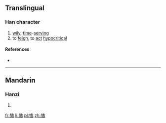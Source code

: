 ==Translingual==

===Han character===
{{Han char|rn=61|rad=心|as=12|sn=15|four=9702<sub>7</sub>|canj=心弓竹月 (PNHB)|ids=⿰[[忄]][[矞]]}}

# [[wily]], [[time]]-[[serving]]
# to [[feign]], to [[act]] [[hypocritical]]

====References====
* {{Han ref|kx=0404.040|dkj=11263|dj=0744.120|hdz=42357.110|uh=61B0|ud=25008|bh=E57C|bd=58748}}

----

==Mandarin==

===Hanzi===
{{cmn-hanzi|pin=[[jué]] ([[jue2]])|wg=chüeh<sup>2</sup>}}

# {{defn|lang=cmn|sort=心12}}

[[fr:憰]]
[[li:憰]]
[[pl:憰]]
[[zh:憰]]